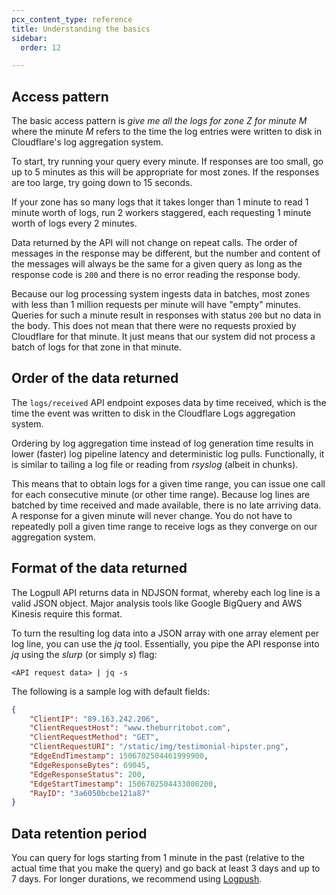 ```yaml
---
pcx_content_type: reference
title: Understanding the basics
sidebar:
  order: 12

---
```


## Access pattern

The basic access pattern is *give me all the logs for zone Z for minute M* where the minute *M* refers to the time the log entries were written to disk in Cloudflare's log aggregation system.

To start, try running your query every minute. If responses are too small, go up to 5 minutes as this will be appropriate for most zones. If the responses are too large, try going down to 15 seconds.

If your zone has so many logs that it takes longer than 1 minute to read 1 minute worth of logs, run 2 workers staggered, each requesting 1 minute worth of logs every 2 minutes.

Data returned by the API will not change on repeat calls. The order of messages in the response may be different, but the number and content of the messages will always be the same for a given query as long as the response code is `200` and there is no error reading the response body.

Because our log processing system ingests data in batches, most zones with less than 1 million requests per minute will have "empty" minutes. Queries for such a minute result in responses with status `200` but no data in the body. This does not mean that there were no requests proxied by Cloudflare for that minute. It just means that our system did not process a batch of logs for that zone in that minute.

## Order of the data returned

The `logs/received` API endpoint exposes data by time received, which is the time the event was written to disk in the Cloudflare Logs aggregation system.

Ordering by log aggregation time instead of log generation time results in lower (faster) log pipeline latency and deterministic log pulls. Functionally, it is similar to tailing a log file or reading from *rsyslog* (albeit in chunks).

This means that to obtain logs for a given time range, you can issue one call for each consecutive minute (or other time range). Because log lines are batched by time received and made available, there is no late arriving data. A response for a given minute will never change. You do not have to repeatedly poll a given time range to receive logs as they converge on our aggregation system.

## Format of the data returned

The Logpull API returns data in NDJSON format, whereby each log line is a valid JSON object. Major analysis tools like Google BigQuery and AWS Kinesis require this format.

To turn the resulting log data into a JSON array with one array element per log line, you can use the *jq* tool. Essentially, you pipe the API response into *jq* using the *slurp* (or simply *s*) flag:

`<API request data> | jq -s`

The following is a sample log with default fields:

```json
{
    "ClientIP": "89.163.242.206",
    "ClientRequestHost": "www.theburritobot.com",
    "ClientRequestMethod": "GET",
    "ClientRequestURI": "/static/img/testimonial-hipster.png",
    "EdgeEndTimestamp": 1506702504461999900,
    "EdgeResponseBytes": 69045,
    "EdgeResponseStatus": 200,
    "EdgeStartTimestamp": 1506702504433000200,
    "RayID": "3a6050bcbe121a87"
}
```

## Data retention period

You can query for logs starting from 1 minute in the past (relative to the actual time that you make the query) and go back at least 3 days and up to 7 days. For longer durations, we recommend using [Logpush](/logs/about/).
